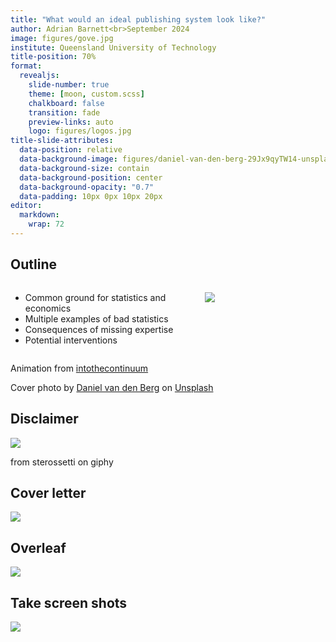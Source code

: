 ```yaml
---
title: "What would an ideal publishing system look like?"
author: Adrian Barnett<br>September 2024
image: figures/gove.jpg
institute: Queensland University of Technology
title-position: 70%
format:
  revealjs: 
    slide-number: true
    theme: [moon, custom.scss]
    chalkboard: false
    transition: fade
    preview-links: auto
    logo: figures/logos.jpg
title-slide-attributes:
  data-position: relative
  data-background-image: figures/daniel-van-den-berg-29Jx9qyTW14-unsplash.jpg
  data-background-size: contain
  data-background-position: center
  data-background-opacity: "0.7"
  data-padding: 10px 0px 10px 20px
editor: 
  markdown: 
    wrap: 72
---
```



  
  
## Outline

:::: {.columns}
::: {.column width="60%"}

-   Common ground for statistics and economics
-   Multiple examples of bad statistics
-   Consequences of missing expertise
-   Potential interventions

:::

::: {.column width="40%"}

![](https://i.giphy.com/media/v1.Y2lkPTc5MGI3NjExOWR5MWxza3RlMTd1MjlhNmhudmRhazYyM3lyZ3RicXZvaGczc2dzbCZlcD12MV9pbnRlcm5hbF9naWZfYnlfaWQmY3Q9Zw/vmYEXxc5vq7Zu/giphy.gif)

:::

::::

::: aside
Animation from [intothecontinuum](https://intothecontinuum.tumblr.com/post/57654628209/each-of-the-white-circles-are-really-just-moving)

Cover photo by <a href="https://unsplash.com/@danielvandenberg?utm_content=creditCopyText&utm_medium=referral&utm_source=unsplash">Daniel van den Berg</a> on <a href="https://unsplash.com/photos/lighted-post-29Jx9qyTW14?utm_content=creditCopyText&utm_medium=referral&utm_source=unsplash">Unsplash</a>
:::

## Disclaimer {.center}

![](https://i.giphy.com/media/v1.Y2lkPTc5MGI3NjExNTM5Y2prdnptYzZjcDVhZXhmaGxuM2h0dzY1bWN0cmJkcWdkdnQxNSZlcD12MV9pbnRlcm5hbF9naWZfYnlfaWQmY3Q9Zw/Ie3U6gTmbY4KTQtOPJ/giphy.gif)


::: aside
from sterossetti on giphy
:::

## Cover letter {.center background-color="white"}

![](figures/cover_letter.png)

## Overleaf

![](figures/overleaf.jpg)

## Take screen shots

![](figures/overleaf.jpg)
